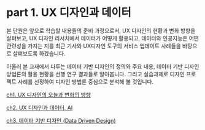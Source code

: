# part 1. UX 디자인과 데이터

본 단원은 앞으로 학습할 내용들의 준비 과정으로서, UX 디자인의 현황과 변화 방향을 살펴보고, UX 디자인 리서치에서 데이터가 어떻게 활용되고, 데이터와 인공지능은 어떤 관련성을 가지는 지를 최근 기사와 UX디자인 도구의 서비스 업데이트 사례들을 바탕으로 살펴보도록 하겠습니다. 

아울러 본 교재에서 다루는 데이터 기반 디자인의 정의와 주요 내용, 데이터 기반 디자인 방법론의 활용 현황을 선행 연구 결과들로 알아봅니다.  그리고 실습과제로 디자인 프로젝트 사례를 선정하여 디자인 방법론 중심으로 분석해 볼 것입니다.  

[ch1. UX 디자인의 오늘과 변화의 방향 ](ch1. UX 디자인의 오늘과 변화의 방향.qmd)

[ch2. UX 디자인과 데이터, AI ](ch2. UX 디자인과 데이터, AI.qmd)

[ch3. 데이터 기반 디자인 (Data Driven Design)](ch3. 데이터 기반 디자인 (Data Driven Design).qmd)